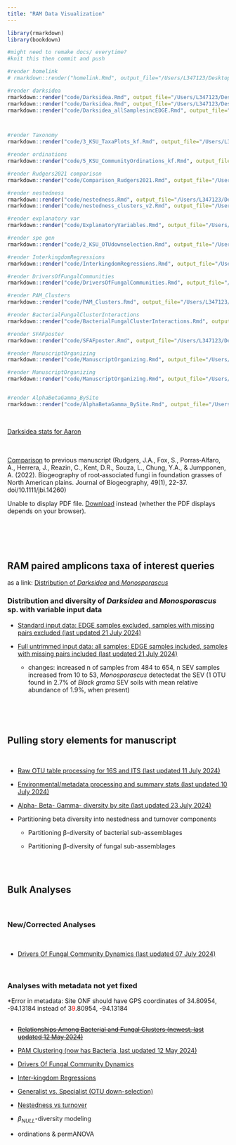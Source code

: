 ```yaml
---
title: "RAM Data Visualization"
---
```


```r
library(rmarkdown)
library(bookdown)

#might need to remake docs/ everytime?
#knit this then commit and push

#render homelink
# rmarkdown::render("homelink.Rmd", output_file="/Users/L347123/Desktop/ksu-paired-amplicon-workflow/code/homelink")

#render darksidea
rmarkdown::render("code/Darksidea.Rmd", output_file="/Users/L347123/Desktop/ksu-paired-amplicon-workflow/docs/github_darksidea")
rmarkdown::render("code/Darksidea.Rmd", output_file="/Users/L347123/Desktop/ksu-paired-amplicon-workflow/docs/github_darksidea_noEDGEnoMP")
rmarkdown::render("code/Darksidea_allSamplesincEDGE.Rmd", output_file="/Users/L347123/Desktop/ksu-paired-amplicon-workflow/docs/github_darksidea_allSamplesincEDGE")



#render Taxonomy
rmarkdown::render("code/3_KSU_TaxaPlots_kf.Rmd", output_file="/Users/L347123/Desktop/ksu-paired-amplicon-workflow/docs/github_taxonomy")

#render ordinations
rmarkdown::render("code/5_KSU_CommunityOrdinations_kf.Rmd", output_file="/Users/L347123/Desktop/ksu-paired-amplicon-workflow/docs/github_ordinations")

#render Rudgers2021 comparison
rmarkdown::render("code/Comparison_Rudgers2021.Rmd", output_file="/Users/L347123/Desktop/ksu-paired-amplicon-workflow/docs/github_Comparison_Rudgers2021")

#render nestedness
rmarkdown::render("code/nestedness.Rmd", output_file="/Users/L347123/Desktop/ksu-paired-amplicon-workflow/docs/github_nestedness")
rmarkdown::render("code/nestedness_clusters_v2.Rmd", output_file="/Users/L347123/Desktop/ksu-paired-amplicon-workflow/docs/github_nestedness_clusters")

#render explanatory var
rmarkdown::render("code/ExplanatoryVariables.Rmd", output_file="/Users/L347123/Desktop/ksu-paired-amplicon-workflow/docs/github_explanatoryVariables")

#render spe gen
rmarkdown::render("code/2_KSU_OTUdownselection.Rmd", output_file="/Users/L347123/Desktop/ksu-paired-amplicon-workflow/docs/github_generalist_v_specialist")

#render InterkingdomRegressions
rmarkdown::render("code/InterkingdomRegressions.Rmd", output_file="/Users/L347123/Desktop/ksu-paired-amplicon-workflow/docs/github_InterkingdomRegressions")

#render DriversOfFungalCommunities
rmarkdown::render("code/DriversOfFungalCommunities.Rmd", output_file="/Users/L347123/Desktop/ksu-paired-amplicon-workflow/docs/github_DriversOfFungalCommunities3")

#render PAM_Clusters
rmarkdown::render("code/PAM_Clusters.Rmd", output_file="/Users/L347123/Desktop/ksu-paired-amplicon-workflow/docs/github_PAM_Clusters")

#render BacterialFungalClusterInteractions
rmarkdown::render("code/BacterialFungalClusterInteractions.Rmd", output_file="/Users/L347123/Desktop/ksu-paired-amplicon-workflow/docs/github_BacterialFungal_Cluster_Interactions")

#render SFAFposter
rmarkdown::render("code/SFAFposter.Rmd", output_file="/Users/L347123/Desktop/ksu-paired-amplicon-workflow/docs/github_SFAFposter")

#render ManuscriptOrganizing
rmarkdown::render("code/ManuscriptOrganizing.Rmd", output_file="/Users/L347123/Desktop/ksu-paired-amplicon-workflow/docs/github_ManuscriptOrganizing")

#render ManuscriptOrganizing
rmarkdown::render("code/ManuscriptOrganizing.Rmd", output_file="/Users/L347123/Desktop/ksu-paired-amplicon-workflow/docs/github_ManuscriptOrganizing")


#render AlphaBetaGamma_BySite
rmarkdown::render("code/AlphaBetaGamma_BySite.Rmd", output_file="/Users/L347123/Desktop/ksu-paired-amplicon-workflow/docs/github_AlphaBetaGamma_BySite")

```

\

<a href="github_darksidea.html" target="_blank">Darksidea stats for Aaron</a>

\
\
<a href="github_Comparison_Rudgers2021.html" target="_blank">Comparison</a> to previous manuscript (Rudgers, J.A., Fox, S., Porras‐Alfaro, A., Herrera, J., Reazin, C., Kent, D.R., Souza, L., Chung, Y.A., & Jumpponen, A. (2022). Biogeography of root‐associated fungi in foundation grasses of North American plains. Journal of Biogeography, 49(1), 22-37. doi/10.1111/jbi.14260)\
<object data="/Users/L347123/Desktop/ksu-paired-amplicon-workflow/docs/JournalofBiogeography2021_Rudgers_BiogeographyOfRootAssociatedFungiInFoundationGrassesOfNorthAmericanPlains.pdf" type="application/pdf" width="100%" height="500px">

<p>Unable to display PDF file. <a href="/Users/L347123/Desktop/ksu-paired-amplicon-workflow/docs/JournalofBiogeography2021_Rudgers_BiogeographyOfRootAssociatedFungiInFoundationGrassesOfNorthAmericanPlains.pdf">Download</a> instead (whether the PDF displays depends on your browser).</p>

</object>

\
\
\

#  {.unnumbered}

## RAM paired amplicons taxa of interest queries {.unnumbered}

as a link: <a href="DistributionOfDarksideaMono.html" target="_blank">Distribution of *Darksidea* and *Monosporascus*</a>

### Distribution and diversity of *Darksidea* and *Monosporascus* sp. with variable input data {.unnumbered}

-   <a href="github_darksidea_noEDGEnoMP.html" target="_blank">[Standard input data:]{.underline} EDGE samples excluded, samples with missing pairs excluded (last updated 21 July 2024)</a>

-   <a href="github_darksidea_allSamplesincEDGE.html" target="_blank">Full untrimmed input data: [all samples]{.underline}; EDGE samples included, samples with missing pairs included (last updated 21 July 2024)</a>

    -   changes: increased n of samples from 484 to 654, n SEV samples increased from 10 to 53, *Monosporascus* detectedat the SEV (1 OTU found in 2.7% of *Black grama* SEV soils with mean relative abundance of 1.9%, when present)

\
\
\

## Pulling story elements for manuscript {.unnumbered}

\

-   <a href="1_KSU_16S_ITS_otu_processing_kf_EXAMPLE.html" target="_blank">Raw OTU table processing for 16S and ITS (last updated 11 July 2024)</a>

-   <a href="github_explanatoryVariables.html" target="_blank">Environmental/metadata processing and summary stats (last updated 10 July 2024)</a>

-   <a href="github_AlphaBetaGamma_BySite.html" target="_blank">Alpha- Beta- Gamma- diversity by site (last updated 23 July 2024)</a>

-   Partitioning beta diversity into nestedness and turnover components

    -   Partitioning &beta;-diversity of bacterial sub-assemblages

    -   Partitioning &beta;-diversity of fungal sub-assemblages

\
\

## Bulk Analyses {.unnumbered}

\

### New/Corrected Analyses {.unnumbered}

\

-   <a href="github_DriversOfFungalCommunities3.html" target="_blank">Drivers Of Fungal Community Dynamics (last updated 07 July 2024)</a>

\

### Analyses with metadata not yet fixed {.unnumbered}

\*Error in metadata: Site ONF should have GPS coordinates of 34.80954, -94.13184 instead of 3[9]{style="color:red;"}.80954, -94.13184\
\

-   <a href="/github_BacterialFungal_Cluster_Interactions.html" target="_blank">~~Relationships Among Bacterial and Fungal Clusters (newest, last updated 12 May 2024)~~</a>

-   <a href="github_PAM_Clusters.html" target="_blank">PAM Clustering (now has Bacteria, last updated 12 May 2024)</a>

-   <a href="github_DriversOfFungalCommunities2.html" target="_blank">Drivers Of Fungal Community Dynamics</a>

-   <a href="github_InterkingdomRegressions.html" target="_blank">Inter-kingdom Regressions</a>

-   <a href="github_generalist_v_specialist.html" target="_blank">Generalist vs. Specialist (OTU down-selection)</a>

-   <a href="github_nestedness.html" target="_blank">Nestedness vs turnover</a>

-   $\beta_{NULL}$-diversity modeling

-   ordinations & permANOVA
